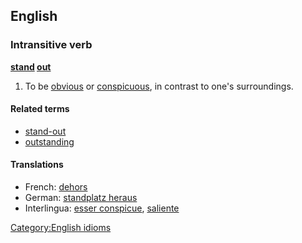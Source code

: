 ==English==

===Intransitive verb===
[[Category:English idioms]]
'''[[stand]] [[out]]'''

# To be [[obvious]] or [[conspicuous]], in contrast to one's surroundings.

====Related terms====
*[[stand-out]]
*[[outstanding]]

====Translations====
*French: [[dehors]] 
*German: [[standplatz heraus]] 
*Interlingua: [[esser conspicue]], [[saliente]]